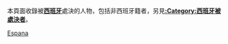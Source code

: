 本頁面收錄被'''[[西班牙|西班牙]]'''處決的人物，包括非西班牙籍者，另見'''[[:Category:西班牙被處決者|:Category:西班牙被處決者]]'''。

[[Category:被各國處決者|Espana]]